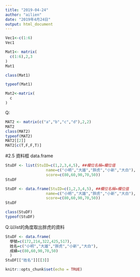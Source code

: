 ```yaml
---
title: "2019-04-24"
author: "ailien"
date: "2019年4月24日"
output: html_document
---
```


```r
Vec1<-c(1:6)
Vec1
```

```r
Mat1<- matrix(
  c(1:6),2,3
)
Mat1
```

```r
class(Mat1)
```

```r
typeof(Mat1)
```




```r
Mat2<-matrix(
  c
)
```

Q:
```r
MAT2 <- matrix(c("a","b","c","d"),2,2)
MAT2
class(MAT2)
typeof(MAT2)
MAT2[[2]]
MAT2[c(T,F,F,T)]
```



#2.5 資料框 data.frame

```r
StuDF <- list(StuID=c(1,2,3,4,5), ##欄位名稱=欄位值
                  name=c("小明","大雄","胖虎","小新","大白"),
                  score=c(80,60,90,70,50))
StuDF 
```


```r
StuDF <- data.frame(StuID=c(1,2,3,4,5), ##欄位名稱=欄位值
                  name=c("小明","大雄","胖虎","小新","大白"),
                  score=c(80,60,90,70,50))
StuDF 
```

```r
class(StuDF)
typeof(StuDF)
```

Q:以list的角度取出胖虎的資料
```r
StuDF <- data.frame(
  學號=c(172,214,322,425,517),
  姓名=c("小明","大雄","胖虎","小新","大白"),
  成績=c(80,60,90,70,50)
  )
StuDF[["姓名"]][[3]]
```













```r
knitr::opts_chunk$set(echo = TRUE)
```

